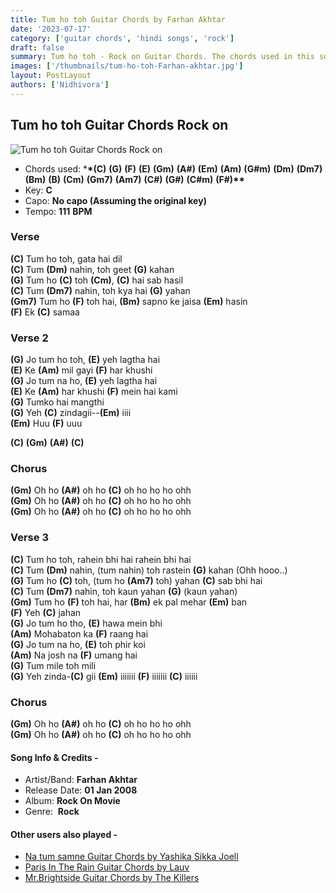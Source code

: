 ```yaml
---
title: Tum ho toh Guitar Chords by Farhan Akhtar
date: '2023-07-17'
category: ['guitar chords', 'hindi songs', 'rock']
draft: false
summary: Tum ho toh - Rock on Guitar Chords. The chords used in this song are (C) (G) (F) (E) (Gm) (A#) (Em) (Am) (G#m) (Dm) (Dm7) (Bm) (B) (Cm) (Gm7) (Am7). key - C Major
images: ['/thumbnails/tum-ho-toh-Farhan-akhtar.jpg']
layout: PostLayout
authors: ['Nidhivora']
---
```


## Tum ho toh Guitar Chords Rock on

![Tum ho toh Guitar Chords Rock on](/thumbnails/tum-ho-toh-Farhan-akhtar.jpg)

- Chords used: \***\*(C)** **(G)** **(F)** **(E)** **(Gm)** **(A#)** **(Em)** **(Am)** **(G#m)** **(Dm)** **(Dm7)** **(Bm)** **(B)** **(Cm)** **(Gm7)** **(Am7)** **(C#)** **(G#)** **(C#m)** **(F#)\*\***
- Key: **C**
- Capo: **No capo (Assuming the original key)**
- Tempo: **111** **BPM**

### Verse

**(C)** Tum ho toh, gata hai dil\
**(C)** Tum **(Dm)** nahin, toh geet **(G)** kahan\
**(G)** Tum ho **(C)** toh **(Cm)**, **(C)** hai sab hasil\
**(C)** Tum **(Dm7)** nahin, toh kya hai **(G)** yahan\
**(Gm7)** Tum ho **(F)** toh hai, **(Bm)** sapno ke jaisa **(Em)** hasin\
**(F)** Ek **(C)** samaa

### Verse 2

**(G)** Jo tum ho toh, **(E)** yeh lagtha hai\
**(E)** Ke **(Am)** mil gayi **(F)** har khushi\
**(G)** Jo tum na ho, **(E)** yeh lagtha hai\
**(E)** Ke **(Am)** har khushi **(F)** mein hai kami\
**(G)** Tumko hai mangthi\
**(G)** Yeh **(C)** zindagii--**(Em)** iiii\
**(Em)** Huu **(F)** uuu

**(C)** **(Gm)** **(A#)** **(C)**

### Chorus

**(Gm)** Oh ho **(A#)** oh ho **(C)** oh ho ho ho ohh\
**(Gm)** Oh ho **(A#)** oh ho **(C)** oh ho ho ho ohh\
**(Gm)** Oh ho **(A#)** oh ho **(C)** oh ho ho ho ohh

### Verse 3

**(C)** Tum ho toh, rahein bhi hai rahein bhi hai\
**(C)** Tum **(Dm)** nahin, (tum nahin) toh rastein **(G)** kahan (Ohh hooo..)\
**(G)** Tum ho **(C)** toh, (tum ho **(Am7)** toh) yahan **(C)** sab bhi hai\
**(C)** Tum **(Dm7)** nahin, toh kaun yahan **(G)** (kaun yahan)\
**(Gm)** Tum ho **(F)** toh hai, har **(Bm)** ek pal mehar **(Em)** ban\
**(F)** Yeh **(C)** jahan\
**(G)** Jo tum ho tho, **(E)** hawa mein bhi\
**(Am)** Mohabaton ka **(F)** raang hai\
**(G)** Jo tum na ho, **(E)** toh phir koi\
**(Am)** Na josh na **(F)** umang hai\
**(G)** Tum mile toh mili\
**(G)** Yeh zinda-**(C)** gii **(Em)** iiiiiii **(F)** iiiiiii **(C)** iiiiii

### Chorus

**(Gm)** Oh ho **(A#)** oh ho **(C)** oh ho ho ho ohh\
**(Gm)** Oh ho **(A#)** oh ho **(C)** oh ho ho ho ohh

#### Song Info & Credits -

- Artist/Band: **Farhan Akhtar**
- Release Date: **01 Jan 2008**
- Album: **Rock On Movie**
- Genre:  **Rock**

#### Other users also played -

- [Na tum samne Guitar Chords by Yashika Sikka Joell](https://www.chordsco.com/chords/na-tum-samne-guitar-chords-by-yashika-sikka-joell)
- [Paris In The Rain Guitar Chords by Lauv](https://www.chordsco.com/chords/paris-in-the-rain-guitar-chords-by-lauv)
- [Mr.Brightside Guitar Chords by The Killers](https://www.chordsco.com/chords/mrbrightside-guitar-chords-by-the-killers)
